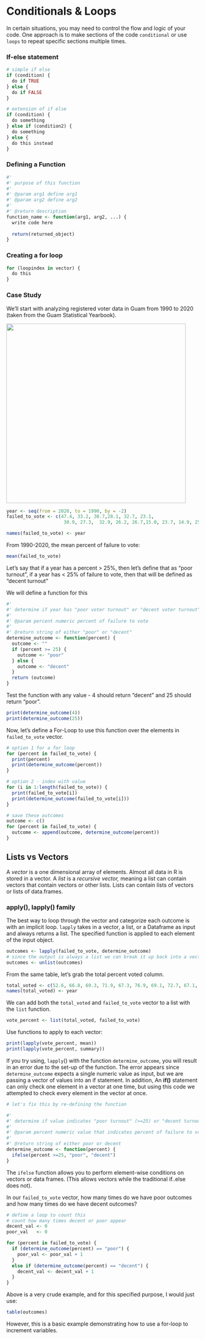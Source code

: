 # Conditionals & Loops

In certain situations, you may need to control the flow and logic of your code. One approach is to make sections of the code `conditional` or use `loops` to repeat specific sections multiple times.

### If-else statement

```r
# simple if else
if (condition) {
  do if TRUE
} else {
  do if FALSE
}

# extension of if else
if (condition) {
  do something
} else if (condition2) {
  do something 
} else {
  do this instead
}

```

### Defining a Function

```r
#'
#' purpose of this function
#'
#' @param arg1 define arg1
#' @param arg2 define arg2
#'
#' @return description 
function_name <- function(arg1, arg2, ...) {
  write code here
  
  return(returned_object)
}

```

### Creating a for loop

```r
for (loopindex in vector) {
  do this
}

```

### Case Study

We'll start with analyzing registered voter data in Guam from 1990 to 2020 (taken from the Guam Statistical Yearbook).

![](images/clipboard-2405429103.png){width="470"}

```r
year <- seq(from = 2020, to = 1990, by = -2)
failed_to_vote <- c(47.4, 33.2, 30.7,28.1, 32.7, 23.1,
                     30.9, 27.3,  32.9, 26.2, 26.7,15.0, 23.7, 14.9, 25.3,13.5)

names(failed_to_vote) <- year
```

From 1990-2020, the mean percent of failure to vote:

```r
mean(failed_to_vote)
```

Let's say that if a year has a percent \> 25%, then let's define that as "poor turnout", if a year has \< 25% of failure to vote, then that will be defined as "decent turnout"

We will define a function for this

```r
#'
#' determine if year has "poor voter turnout" or "decent voter turnout"
#'
#' @param percent numeric percent of failure to vote 
#' 
#' @return string of either "poor" or "decent"
determine_outcome <- function(percent) {
  outcome <- ""
  if (percent >= 25) {
    outcome <- "poor"
  } else {
    outcome <- "decent"
  }
  return (outcome)
}
```

Test the function with any value - 4 should return "decent" and 25 should return "poor".

```r
print(determine_outcome(4))
print(determine_outcome(25))
```

Now, let's define a For-Loop to use this function over the elements in `failed_to_vote` vector.

```r
# option 1 for a for loop
for (percent in failed_to_vote) {
  print(percent)
  print(determine_outcome(percent))
}

# option 2 - index with value
for (i in 1:length(failed_to_vote)) {
  print(failed_to_vote[i])
  print(determine_outcome(failed_to_vote[i]))
}

# save these outcomes
outcome <- c()
for (percent in failed_to_vote) {
  outcome <- append(outcome, determine_outcome(percent))
}
```

## Lists vs Vectors

A *vector* is a one dimensional array of elements. Almost all data in R is stored in a vector. A *list* is a *recursive vector,* meaning a list can contain vectors that contain vectors or other lists. Lists can contain lists of vectors or lists of data.frames.

### apply(), lapply() family

The best way to loop through the vector and categorize each outcome is with an implicit loop. `lapply` takes in a vector, a list, or a Dataframe as input and always returns a list. The specified function is applied to each element of the input object.

```r
outcomes <- lapply(failed_to_vote, determine_outcome)
# since the output is always a list we can break it up back into a vector
outcomes <- unlist(outcomes)
```

From the same table, let's grab the total percent voted column.

```r
total_voted <- c(52.6, 66.8, 69.3, 71.9, 67.3, 76.9, 69.1, 72.7, 67.1, 73.8, 73.3, 85.0, 76.3, 85.1, 74.7, 86.5)
names(total_voted) <- year
```

We can add both the `total_voted` and `failed_to_vote` vector to a list with the `list` function.

```r
vote_percent <- list(total_voted, failed_to_vote)
```

Use functions to apply to each vector:

```r
print(lapply(vote_percent, mean))
print(lapply(vote_percent, summary))
```

If you try using, `lapply`() with the function `determine_outcome`, you will result in an error due to the set-up of the function. The error appears since `determine_outcome` expects a single numeric value as input, but we are passing a vector of values into an if statement. In addition, An **if()** statement can only check one element in a vector at one time, but using this code we attempted to check every element in the vector at once.

```r
# let's fix this by re-defining the function

#'
#' determine if value indicates "poor turnout" (>=25) or "decent turnout" (<25)
#'
#' @param percent numeric value that indicates percent of failure to vote
#'
#' @return string of either poor or decent
determine_outcome <- function(percent) {
  ifelse(percent >=25, "poor", "decent")
}
```

The `ifelse` function allows you to perform element-wise conditions on vectors or data frames. (This allows vectors while the traditional if..else does not).

In our `failed_to_vote` vector, how many times do we have poor outcomes and how many times do we have decent outcomes?

```r
# define a loop to count this
# count how many times decent or poor appear
decent_val <- 0
poor_val   <- 0

for (percent in failed_to_vote) {
  if (determine_outcome(percent) == "poor") {
    poor_val <- poor_val + 1
  }
  else if (determine_outcome(percent) == "decent") {
    decent_val <- decent_val + 1
  }
}
```

Above is a very crude example, and for this specified purpose, I would just use:

```r
table(outcomes)
```

However, this is a basic example demonstrating how to use a for-loop to increment variables.
